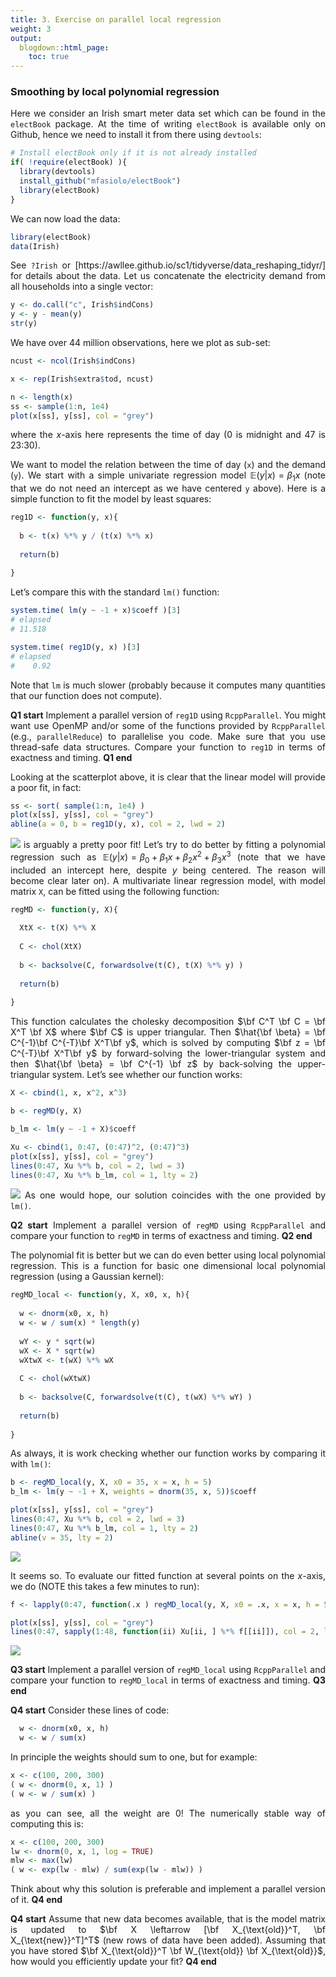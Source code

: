 ```yaml
---
title: 3. Exercise on parallel local regression
weight: 3
output:
  blogdown::html_page:
    toc: true
---
```


<style>
body {
text-align: justify}
</style>

### Smoothing by local polynomial regression

Here we consider an Irish smart meter data set which can be found in the `electBook` package. At the time of writing `electBook` is available only on Github, hence we need to install it from there using `devtools`:
```r
# Install electBook only if it is not already installed
if( !require(electBook) ){
  library(devtools)
  install_github("mfasiolo/electBook")
  library(electBook)
}
```
We can now load the data: 
```r
library(electBook)
data(Irish)
```
See `?Irish` or \url{here}[https://awllee.github.io/sc1/tidyverse/data_reshaping_tidyr/] for details about the data.
Let us concatenate the electricity demand from all households into a single vector:
```r
y <- do.call("c", Irish$indCons)
y <- y - mean(y)
str(y)
```
We have over 44 million observations, here we plot as sub-set:
```r
ncust <- ncol(Irish$indCons) 

x <- rep(Irish$extra$tod, ncust)

n <- length(x)
ss <- sample(1:n, 1e4)
plot(x[ss], y[ss], col = "grey")
```
where the $x$-axis here represents the time of day (0 is midnight and 47 is 23:30).

We want to model the relation between the time of day (`x`) and the demand (`y`). We start with a simple univariate regression model $\mathbb{E}(y|x) = \beta_1 x$ (note that we do not need an intercept as we have centered `y` above). Here is a simple function to fit the model by least squares:
```r
reg1D <- function(y, x){
  
  b <- t(x) %*% y / (t(x) %*% x)  
  
  return(b)
  
}
```
Let's compare this with the standard `lm()` function:
```r
system.time( lm(y ~ -1 + x)$coeff )[3]
# elapsed 
# 11.518 

system.time( reg1D(y, x) )[3]
# elapsed 
#    0.92
```
Note that `lm` is much slower (probably because it computes many quantities that our function does not compute). 

**Q1 start** Implement a parallel version of `reg1D` using `RcppParallel`. You might
want use OpenMP and/or some of the functions provided by `RcppParallel` (e.g., `parallelReduce`) to parallelise you code. Make sure that you use thread-safe data structures. Compare your function to `reg1D` in terms of exactness and timing. **Q1 end**

Looking at the scatterplot above, it is clear that the linear model will provide a poor fit, in fact:
```r
ss <- sort( sample(1:n, 1e4) )
plot(x[ss], y[ss], col = "grey")
abline(a = 0, b = reg1D(y, x), col = 2, lwd = 2)
```
![](./Rplot.png)
is arguably a pretty poor fit! Let's try to do better by fitting a polynomial regression such as $\mathbb{E}(y|x) = \beta_0 + \beta_1 x + \beta_2 x^2 + \beta_3 x^3$ (note that we have included an intercept here, despite $y$ being centered. The reason will become clear later on). A multivariate linear regression model, with model matrix `X`, can be fitted using the following function:
```r
regMD <- function(y, X){
  
  XtX <- t(X) %*% X
  
  C <- chol(XtX)
  
  b <- backsolve(C, forwardsolve(t(C), t(X) %*% y) )
  
  return(b)
  
}
```
This function calculates the cholesky decomposition $\bf C^T \bf C = \bf X^T \bf X$ where $\bf C$ is upper triangular. Then $\hat{\bf \beta} = \bf C^{-1}\bf C^{-T}\bf X^T\bf y$, which is solved by computing $\bf z = \bf C^{-T}\bf X^T\bf y$ by forward-solving the lower-triangular system and then $\hat{\bf \beta} = \bf C^{-1} \bf z$ by back-solving the upper-triangular system. Let's see whether our function works:
```r
X <- cbind(1, x, x^2, x^3)

b <- regMD(y, X)

b_lm <- lm(y ~ -1 + X)$coeff

Xu <- cbind(1, 0:47, (0:47)^2, (0:47)^3)
plot(x[ss], y[ss], col = "grey")
lines(0:47, Xu %*% b, col = 2, lwd = 3)
lines(0:47, Xu %*% b_lm, col = 1, lty = 2)
```
![](./Rplot01.png)
As one would hope, our solution coincides with the one provided by `lm()`.

**Q2 start** Implement a parallel version of `regMD` using `RcppParallel` and compare your function to `regMD` in terms of exactness and timing. **Q2 end**

The polynomial fit is better but we can do even better using local polynomial regression.
This is a function for basic one dimensional local polynomial regression (using a Gaussian kernel):
```r
regMD_local <- function(y, X, x0, x, h){
  
  w <- dnorm(x0, x, h)
  w <- w / sum(x) * length(y)
  
  wY <- y * sqrt(w)
  wX <- X * sqrt(w)
  wXtwX <- t(wX) %*% wX
  
  C <- chol(wXtwX)
  
  b <- backsolve(C, forwardsolve(t(C), t(wX) %*% wY) )
  
  return(b)
  
}
```
As always, it is work checking whether our function works by comparing it with `lm()`:
```r
b <- regMD_local(y, X, x0 = 35, x = x, h = 5)
b_lm <- lm(y ~ -1 + X, weights = dnorm(35, x, 5))$coeff

plot(x[ss], y[ss], col = "grey")
lines(0:47, Xu %*% b, col = 2, lwd = 3)
lines(0:47, Xu %*% b_lm, col = 1, lty = 2)
abline(v = 35, lty = 2)
```

![](./Rplot02.png)

It seems so. To evaluate our fitted function at several points on the $x$-axis, we do (NOTE this takes a few minutes to run):
```r
f <- lapply(0:47, function(.x ) regMD_local(y, X, x0 = .x, x = x, h = 5))

plot(x[ss], y[ss], col = "grey")
lines(0:47, sapply(1:48, function(ii) Xu[ii, ] %*% f[[ii]]), col = 2, lwd = 3, type = 'b')
```

![](./Rplot03.png)  

**Q3 start** Implement a parallel version of `regMD_local` using `RcppParallel` and compare your function to `regMD_local` in terms of exactness and timing. **Q3 end**

**Q4 start** Consider these lines of code:
```r
  w <- dnorm(x0, x, h)
  w <- w / sum(x)
```
In principle the weights should sum to one, but for example: 
```r
x <- c(100, 200, 300)
( w <- dnorm(0, x, 1) )
( w <- w / sum(x) ) 
```
as you can see, all the weight are 0! The numerically stable way of computing this is:
```r
x <- c(100, 200, 300)
lw <- dnorm(0, x, 1, log = TRUE)
mlw <- max(lw)
( w <- exp(lw - mlw) / sum(exp(lw - mlw)) ) 
```
Think about why this solution is preferable and implement a parallel version of it.
**Q4 end**

**Q4 start** Assume that new data becomes available, that is the model matrix is updated to $\bf X \leftarrow [\bf X_{\text{old}}^T, \bf X_{\text{new}}^T]^T$ (new rows of data have been added). Assuming that you have stored $\bf X_{\text{old}}^T \bf W_{\text{old}} \bf X_{\text{old}}$, how would you efficiently update your fit? **Q4 end**

